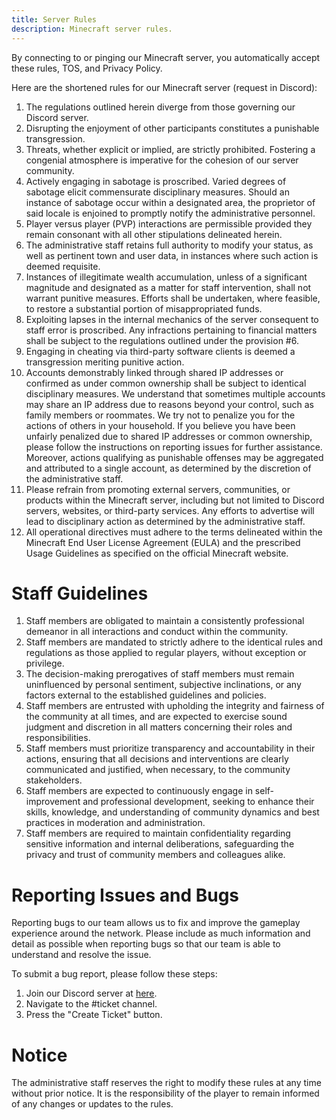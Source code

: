 ```yaml
---
title: Server Rules
description: Minecraft server rules.
---
```


By connecting to or pinging our Minecraft server, you automatically accept these rules, TOS, and Privacy Policy.


Here are the shortened rules for our Minecraft server (request in Discord):
1. The regulations outlined herein diverge from those governing our Discord server.
2. Disrupting the enjoyment of other participants constitutes a punishable transgression.
3. Threats, whether explicit or implied, are strictly prohibited. Fostering a congenial atmosphere is
imperative for the cohesion of our server community.
4. Actively engaging in sabotage is proscribed. Varied degrees of sabotage elicit commensurate disciplinary measures.
Should an instance of sabotage occur within a
designated area, the proprietor of said locale is enjoined to promptly notify the administrative personnel.
5. Player versus player (PVP) interactions are permissible provided they
remain consonant with all other stipulations delineated herein.
6. The administrative staff retains full authority to modify your status,
as well as pertinent town and user data, in instances where such action is deemed requisite.
7. Instances of illegitimate wealth accumulation, unless of a significant magnitude and designated as a matter for
staff intervention, shall not warrant punitive measures. Efforts shall be undertaken, where feasible, to restore a
substantial portion of misappropriated funds.
8. Exploiting lapses in the internal mechanics of the server consequent to staff error is proscribed. Any infractions
pertaining to financial matters shall be subject to the regulations outlined under the provision #6.
9. Engaging in cheating via third-party software clients is deemed a transgression meriting punitive action.
10. Accounts demonstrably linked through shared IP addresses or confirmed as under common ownership shall be subject
to identical disciplinary measures. We understand that sometimes multiple accounts may share an IP address due to
reasons beyond your control, such as family members or roommates. We try not to penalize you for the actions of others
in your household. If you believe you have been unfairly penalized due to shared IP addresses or common ownership,
please follow the instructions on reporting issues for further assistance. Moreover, actions qualifying as punishable
offenses may be aggregated and attributed to a single account, as determined by the discretion of the administrative staff.
11. Please refrain from promoting external servers, communities, or products within the Minecraft server,
including but not limited to Discord servers, websites, or third-party services.
Any efforts to advertise will lead to disciplinary action as determined by the administrative staff.
12. All operational directives must adhere to the terms delineated within
the Minecraft End User License Agreement (EULA) and the prescribed Usage Guidelines
as specified on the official Minecraft website.

# Staff Guidelines
1. Staff members are obligated to maintain a consistently professional demeanor in all interactions and conduct within the community.
2. Staff members are mandated to strictly adhere to the identical rules and regulations
as those applied to regular players, without exception or privilege.
3. The decision-making prerogatives of staff members must remain uninfluenced by personal sentiment,
subjective inclinations, or any factors external to the established guidelines and policies.
4. Staff members are entrusted with upholding the integrity and fairness of the community at all times,
and are expected to exercise sound judgment and discretion in all matters concerning their roles and responsibilities.
5. Staff members must prioritize transparency and accountability in their actions, ensuring that all decisions and
interventions are clearly communicated and justified, when necessary, to the community stakeholders.
6. Staff members are expected to continuously engage in self-improvement and professional development,
seeking to enhance their skills, knowledge, and understanding of community dynamics and best practices in moderation and administration.
7. Staff members are required to maintain confidentiality regarding sensitive information and internal
deliberations, safeguarding the privacy and trust of community members and colleagues alike.


# Reporting Issues and Bugs
Reporting bugs to our team allows us to fix and improve the gameplay experience around the network.
Please include as much information and detail as possible when reporting bugs
so that our team is able to understand and resolve the issue.

To submit a bug report, please follow these steps:
1. Join our Discord server at [here](https://discord.gg/VUAHvffhTz).
2. Navigate to the #ticket channel.
3. Press the "Create Ticket" button.

# Notice
The administrative staff reserves the right to modify these rules at any time without prior notice.
It is the responsibility of the player to remain informed of any changes or updates to the rules.